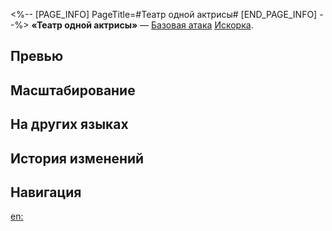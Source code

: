 <%-- [PAGE_INFO]
PageTitle=#Театр одной актрисы#
[END_PAGE_INFO] --%>
{{Навык Инфобокс
|Название         = Театр одной актрисы
|Изображение      = Навык Театр одной актрисы.png
|Персонаж         = Искорка
|Тип              = Базовая атака
|Тэг              = Одиночная атака
|УронСтойк        = 10
|ЭнергияГен       = 20
|Энергия          = 
|Длительность     = 
|Описание         = Наносит выбранному противнику квантовый урон, равный {{Цвет|Выделенный|50%—110%}} от силы атаки Искорки.
|Свойство1        = 
|Масштабирование1 = 
}}
'''«Театр одной актрисы»''' — [[Базовая атака]] [[Искорка]].

==Превью==
{{Превью
|Файл = Театр одной актрисы Превью
}}

==Масштабирование==
{{Масштабирование навыка
|50%;60%;70%;80%;90%;100%;110%;120%;130%;140%
}}

==На других языках==
{{На других языках
|en   = Monodrama
|zhs  = 独角戏
|zht  = 獨角戲
|ja   = {{Rubi|独|ひと}}り{{Rubi|芝居|しばい}}
|ko   = 모노드라마
|es   = Espectáculo en solitario
|fr   = Mélodrame
|ru   = Театр одной актрисы
|th   = Monodrama
|vi   = Hài Độc Thoại
|de   = Monodrama
|id   = Monodrama
|pt   = Monodrama
}}

==История изменений==
{{История изменений|3.5}}

==Навигация==
{{Навык Навбокс|Искорка}}

[[en:]]